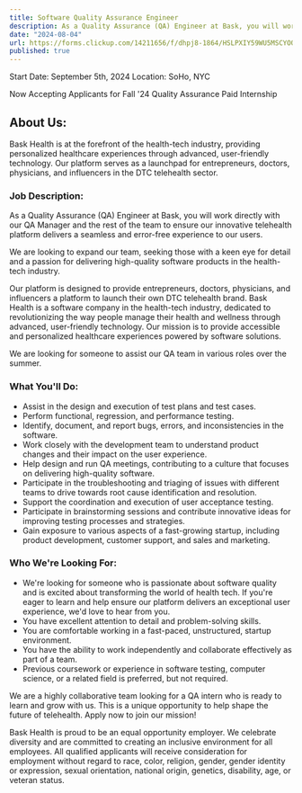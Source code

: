 ```yaml
---
title: Software Quality Assurance Engineer
description: As a Quality Assurance (QA) Engineer at Bask, you will work directly with our QA Manager and the rest of the team to ensure our innovative telehealth platform delivers a seamless and error-free experience to our users.
date: "2024-08-04"
url: https://forms.clickup.com/14211656/f/dhpj8-1864/HSLPXIY59WU5MSCYOO
published: true
---
```


Start Date: September 5th, 2024
Location: SoHo, NYC

Now Accepting Applicants for Fall '24 Quality Assurance Paid Internship

## About Us:


Bask Health is at the forefront of the health-tech industry, providing personalized healthcare experiences through advanced, user-friendly technology. Our platform serves as a launchpad for entrepreneurs, doctors, physicians, and influencers in the DTC telehealth sector.


### Job Description:

As a Quality Assurance (QA) Engineer at Bask, you will work directly with our QA Manager and the rest of the team to ensure our innovative telehealth platform delivers a seamless and error-free experience to our users.

We are looking to expand our team, seeking those with a keen eye for detail and a passion for delivering high-quality software products in the health-tech industry.

Our platform is designed to provide entrepreneurs, doctors, physicians, and influencers a platform to launch their own DTC telehealth brand. Bask Health is a software company in the health-tech industry, dedicated to revolutionizing the way people manage their health and wellness through advanced, user-friendly technology. Our mission is to provide accessible and personalized healthcare experiences powered by software solutions.

We are looking for someone to assist our QA team in various roles over the summer.

### What You'll Do:

- Assist in the design and execution of test plans and test cases.
- Perform functional, regression, and performance testing.
- Identify, document, and report bugs, errors, and inconsistencies in the software.
- Work closely with the development team to understand product changes and their impact on the user experience.
- Help design and run QA meetings, contributing to a culture that focuses on delivering high-quality software.
- Participate in the troubleshooting and triaging of issues with different teams to drive towards root cause identification and resolution.
- Support the coordination and execution of user acceptance testing.
- Participate in brainstorming sessions and contribute innovative ideas for improving testing processes and strategies.
- Gain exposure to various aspects of a fast-growing startup, including product development, customer support, and sales and marketing.

### Who We're Looking For:

- We're looking for someone who is passionate about software quality and is excited about transforming the world of health tech. If you're eager to learn and help ensure our platform delivers an exceptional user experience, we'd love to hear from you.
- You have excellent attention to detail and problem-solving skills.
- You are comfortable working in a fast-paced, unstructured, startup environment.
- You have the ability to work independently and collaborate effectively as part of a team.
- Previous coursework or experience in software testing, computer science, or a related field is preferred, but not required.

We are a highly collaborative team looking for a QA intern who is ready to learn and grow with us. This is a unique opportunity to help shape the future of telehealth. Apply now to join our mission!

Bask Health is proud to be an equal opportunity employer. We celebrate diversity and are committed to creating an inclusive environment for all employees. All qualified applicants will receive consideration for employment without regard to race, color, religion, gender, gender identity or expression, sexual orientation, national origin, genetics, disability, age, or veteran status.
